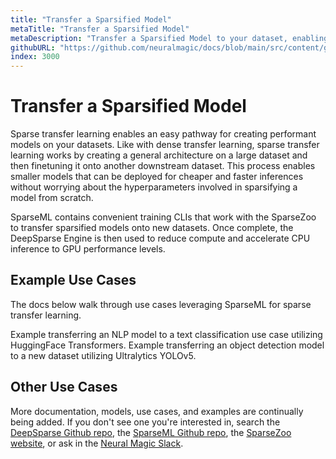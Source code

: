 ```yaml
---
title: "Transfer a Sparsified Model"
metaTitle: "Transfer a Sparsified Model"
metaDescription: "Transfer a Sparsified Model to your dataset, enabling performant deep learning deployments with limited training"
githubURL: "https://github.com/neuralmagic/docs/blob/main/src/content/get-started/transfer-a-sparsified-model.mdx"
index: 3000
---
```


# Transfer a Sparsified Model

Sparse transfer learning enables an easy pathway for creating performant models on your datasets.
Like with dense transfer learning, sparse transfer learning works by creating a general architecture on a large dataset and then finetuning it onto another downstream dataset.
This process enables smaller models that can be deployed for cheaper and faster inferences without worrying about the hyperparameters involved in sparsifying a model from scratch.

SparseML contains convenient training CLIs that work with the SparseZoo to transfer sparsified models onto new datasets.
Once complete, the DeepSparse Engine is then used to reduce compute and accelerate CPU inference to GPU performance levels.

## Example Use Cases

The docs below walk through use cases leveraging SparseML for sparse transfer learning.

<LinkCards>
  <LinkCard href="./nlp-text-classification" heading="NLP Text Classification">
    Example transferring an NLP model to a text classification use case utilizing HuggingFace Transformers.
  </LinkCard>

  <LinkCard href="./cv-object-detection" heading="CV Object Detection">
    Example transferring an object detection model to a new dataset utilizing Ultralytics YOLOv5.
  </LinkCard>
</LinkCards>

## Other Use Cases

More documentation, models, use cases, and examples are continually being added.
If you don't see one you're interested in, search the [DeepSparse Github repo](https://github.com/neuralmagic/deepsparse), the [SparseML Github repo](https://github.com/neuralmagic/sparseml), the [SparseZoo website](https://sparsezoo.neuralmagic.com/), or ask in the [Neural Magic Slack](https://join.slack.com/t/discuss-neuralmagic/shared_invite/zt-q1a1cnvo-YBoICSIw3L1dmQpjBeDurQ).
